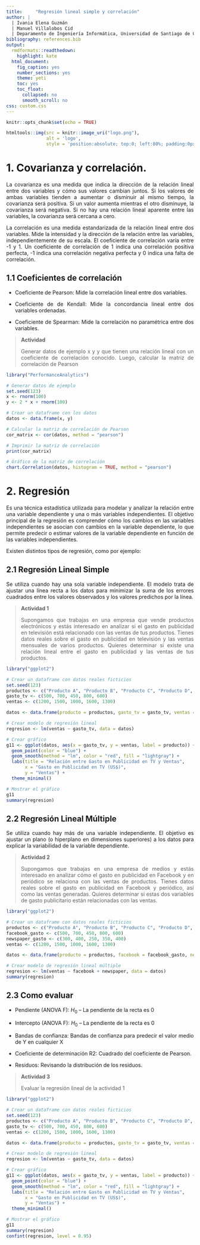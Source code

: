 ```yaml
---
title:     "Regresión lineal simple y correlación"
author: | 
  | Ivania Elena Guzmán
  | Manuel Villalobos Cid
  | Deparamento de Ingeniería Informática, Universidad de Santiago de Chile 
bibliography: references.bib  
output:
  rmdformats::readthedown:
    highlight: kate
  html_document:
    fig_caption: yes
    number_sections: yes
    theme: yeti
    toc: yes
    toc_float:
      collapsed: no
      smooth_scroll: no
css: custom.css
---
```


```r
knitr::opts_chunk$set(echo = TRUE)
```

<style>
body {
text-align: justify;}


#content{
    max-width: 2000px;
    margin-left:300px !important;
}

#table-of-contents{
    width: 600px% !important;
}

</style>

```r
htmltools::img(src = knitr::image_uri("logo.png"), 
               alt = 'logo', 
               style = 'position:absolute; top:0; left:80%; padding:0px;height:155px;width:150px')
```


<!-- #=========================== -->
<!-- 1. Covarianza y correlación. -->
<!-- #=========================== -->

# 1. Covarianza y correlación.

La covarianza es una medida que indica la dirección de la relación lineal entre dos variables y cómo sus valores cambian juntos. Si los valores de ambas variables tienden a aumentar o disminuir al mismo tiempo, la covarianza será positiva. Si un valor aumenta mientras el otro disminuye, la covarianza será negativa. Si no hay una relación lineal aparente entre las variables, la covarianza será cercana a cero.

La correlación es una medida estandarizada de la relación lineal entre dos variables. Mide la intensidad y la dirección de la relación entre las variables, independientemente de su escala. El coeficiente de correlación varía entre -1 y 1. Un coeficiente de correlación de 1 indica una correlación positiva perfecta, -1 indica una correlación negativa perfecta y 0 indica una falta de correlación.

## 1.1 Coeficientes de correlación

* Coeficiente de Pearson: Mide la correlación lineal entre dos variables.

* Coeficiente de de Kendall: Mide la concordancia lineal entre dos variables ordenadas.

* Coeficiente de Spearman: Mide la correlación no paramétrica entre dos variables.

> **Actividad**
>
Generar datos de ejemplo x y y que tienen una relación lineal con un coeficiente de correlación conocido. Luego, calcular la matriz de correlación de Pearson

```r
library("PerformanceAnalytics")

# Generar datos de ejemplo
set.seed(123)
x <- rnorm(100)
y <- 2 * x + rnorm(100)

# Crear un dataframe con los datos
datos <- data.frame(x, y)

# Calcular la matriz de correlación de Pearson
cor_matrix <- cor(datos, method = "pearson")

# Imprimir la matriz de correlación
print(cor_matrix)

# Gráfico de la matriz de correlación
chart.Correlation(datos, histogram = TRUE, method = "pearson")
```


# 2. Regresión 

Es una técnica estadística utilizada para modelar y analizar la relación entre una variable dependiente y una o más variables independientes. El objetivo principal de la regresión es comprender cómo los cambios en las variables independientes se asocian con cambios en la variable dependiente, lo que permite predecir o estimar valores de la variable dependiente en función de las variables independientes.

Existen distintos tipos de regresión, como por ejemplo: 

## 2.1 Regresión Lineal Simple 

Se utiliza cuando hay una sola variable independiente. El modelo trata de ajustar una línea recta a los datos para minimizar la suma de los errores cuadrados entre los valores observados y los valores predichos por la línea.

>**Actividad 1**
>
Supongamos que trabajas en una empresa que vende productos electrónicos y estás interesado en analizar si el gasto en publicidad en televisión está relacionado con las ventas de tus productos. Tienes datos reales sobre el gasto en publicidad en televisión y las ventas mensuales de varios productos. Quieres determinar si existe una relación lineal entre el gasto en publicidad y las ventas de tus productos.

```r
library("ggplot2")

# Crear un dataframe con datos reales ficticios
set.seed(123)
productos <- c("Producto A", "Producto B", "Producto C", "Producto D", "Producto E")
gasto_tv <- c(500, 700, 450, 800, 600)
ventas <- c(1200, 1500, 1000, 1600, 1300)

datos <- data.frame(producto = productos, gasto_tv = gasto_tv, ventas = ventas)

# Crear modelo de regresión lineal
regresion <- lm(ventas ~ gasto_tv, data = datos)

# Crear gráfico
g11 <- ggplot(datos, aes(x = gasto_tv, y = ventas, label = producto)) +
  geom_point(color = "blue") +
  geom_smooth(method = "lm", color = "red", fill = "lightgray") +
  labs(title = "Relación entre Gasto en Publicidad en TV y Ventas",
       x = "Gasto en Publicidad en TV (US$)",
       y = "Ventas") +
  theme_minimal()

# Mostrar el gráfico
g11
summary(regresion)
```


## 2.2 Regresión Lineal Múltiple

Se utiliza cuando hay más de una variable independiente. El objetivo es ajustar un plano (o hiperplano en dimensiones superiores) a los datos para explicar la variabilidad de la variable dependiente.

> **Actividad 2**
>
Supongamos que trabajas en una empresa de medios y estás interesado en analizar cómo el gasto en publicidad en Facebook y en periódico se relaciona con las ventas de productos. Tienes datos reales sobre el gasto en publicidad en Facebook y periódico, así como las ventas generadas. Quieres determinar si estas dos variables de gasto publicitario están relacionadas con las ventas.

```r
library("ggplot2")

# Crear un dataframe con datos reales ficticios
productos <- c("Producto A", "Producto B", "Producto C", "Producto D", "Producto E")
facebook_gasto <- c(500, 700, 450, 800, 600)
newspaper_gasto <- c(300, 400, 250, 350, 400)
ventas <- c(1200, 1500, 1000, 1600, 1300)

datos <- data.frame(producto = productos, facebook = facebook_gasto, newspaper = newspaper_gasto, ventas = ventas)

# Crear modelo de regresión lineal múltiple
regresion <- lm(ventas ~ facebook + newspaper, data = datos)
summary(regresion)
```

## 2.3 Como evaluar

* Pendiente (ANOVA F): $H_0$ – La pendiente de la recta es 0

* Intercepto (ANOVA F): $H_0$  – La pendiente de la recta es 0

* Bandas de confianza: Bandas de confianza para predecir el valor medio de Y en cualquier X

* Coeficiente de determinación R2: Cuadrado del coeficiente de Pearson.

* Residuos: Revisando la distribución de los residuos.

> **Actividad 3**
>
Evaluar la regresión lineal de la actividad 1

```r
library("ggplot2")

# Crear un dataframe con datos reales ficticios
set.seed(123)
productos <- c("Producto A", "Producto B", "Producto C", "Producto D", "Producto E")
gasto_tv <- c(500, 700, 450, 800, 600)
ventas <- c(1200, 1500, 1000, 1600, 1300)

datos <- data.frame(producto = productos, gasto_tv = gasto_tv, ventas = ventas)

# Crear modelo de regresión lineal
regresion <- lm(ventas ~ gasto_tv, data = datos)

# Crear gráfico
g11 <- ggplot(datos, aes(x = gasto_tv, y = ventas, label = producto)) +
  geom_point(color = "blue") +
  geom_smooth(method = "lm", color = "red", fill = "lightgray") +
  labs(title = "Relación entre Gasto en Publicidad en TV y Ventas",
       x = "Gasto en Publicidad en TV (US$)",
       y = "Ventas") +
  theme_minimal()

# Mostrar el gráfico
g11
summary(regresion)
confint(regresion, level = 0.95)
```







